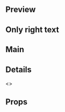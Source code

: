 
<Meta title="Molecules|List Item" component={ListItem} />

## Preview

<Preview>
  <Story name="ListItem">
    <ListItem
      isMain={boolean('Is main?', false)}
      textLeft={text('Text left', 'Hotel')}
      textRight={text(
        'Text right',
        'Pestana CR7 Lisboa'
      )}
      isMoney={boolean('Is money?', false)}
      currency={text('Currency', 'MXN')}
    />
  </Story>
</Preview>

## Only right text

<Preview>
  <Story name="Only right text">
    <ListItem textRight="2 Niños" />
  </Story>
</Preview>

## Main

<Preview>
  <Story name="Main">
    <ListItem isMain textLeft="Total:" textRight={830} isMoney currency="mxn" />
  </Story>
</Preview>

## Details

<Preview>
  <Story name="Details">
    <>
      <ListItem textLeft="Hotel:" textRight="Four Points by Sheraton Galerias Monterrey" />
      <ListItem textLeft="Huéspedes:" textRight="2 Adultos" />
      <ListItem textRight="3 Niños" />
      <ListItem textLeft="Impuestos y servicios en línea:" textRight={12389} isMoney currency="MXN" />
      <ListItem isMain textLeft="Total:" textRight={22093} isMoney currency="MXN" />
    </>
  </Story>
</Preview>

## Props

<Props of={ListItem} />
